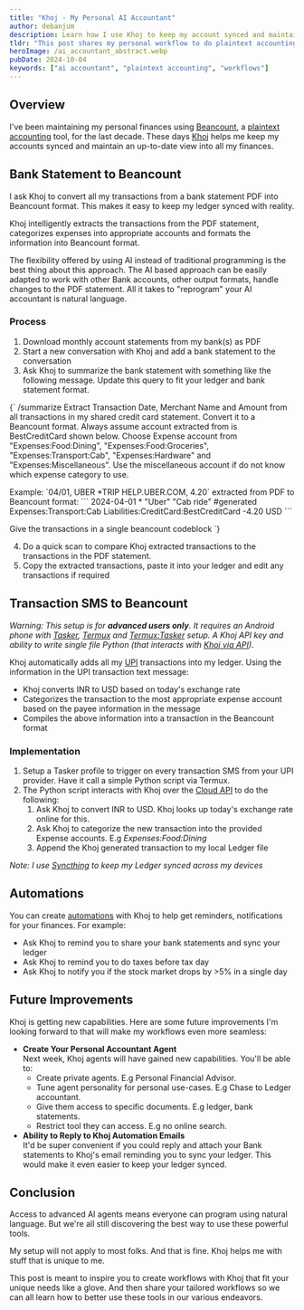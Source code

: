 ```yaml
---
title: "Khoj - My Personal AI Accountant"
author: debanjum
description: Learn how I use Khoj to keep my account synced and maintain an up-to-date view into all my finances.
tldr: "This post shares my personal workflow to do plaintext accounting using the Khoj app and API. I hope it inspires folks to create advanced, tailored AI workflows and share them to help everyone learn how to use these tools better."
heroImage: /ai_accountant_abstract.webp
pubDate: 2024-10-04
keywords: ["ai accountant", "plaintext accounting", "workflows"]
---
```


## Overview
I've been maintaining my personal finances using [Beancount](https://github.com/beancount/beancount?tab=readme-ov-file#beancount-double-entry-accounting-from-text-files), a [plaintext accounting](https://plaintextaccounting.org/) tool, for the last decade.
These days [Khoj](https://app.khoj.dev) helps me keep my accounts synced and maintain an up-to-date view into all my finances.

## Bank Statement to Beancount
I ask Khoj to convert all my transactions from a bank statement PDF into Beancount format. This makes it easy to keep my ledger synced with reality.

Khoj intelligently extracts the transactions from the PDF statement, categorizes expenses into appropriate accounts and formats the information into Beancount format.

The flexibility offered by using AI instead of traditional programming is the best thing about this approach.
The AI based approach can be easily adapted to work with other Bank accounts, other output formats, handle changes to the PDF statement.
All it takes to "reprogram" your AI accountant is natural language.

### Process
1. Download monthly account statements from my bank(s) as PDF
2. Start a new conversation with Khoj and add a bank statement to the conversation
3. Ask Khoj to summarize the bank statement with something like the following message. Update this query to fit your ledger and bank statement format.
<ClickableChatCard>
{`
/summarize Extract Transaction Date, Merchant Name and Amount from all transactions in my shared credit card statement. Convert it to a Beancount format. Always assume account extracted from is BestCreditCard shown below. Choose Expense account from "Expenses:Food:Dining", "Expenses:Food:Groceries", "Expenses:Transport:Cab", "Expenses:Hardware" and "Expenses:Miscellaneous". Use the miscellaneous account if do not know which expense category to use. 

Example: \`04/01, UBER *TRIP HELP.UBER.COM, 4.20\` extracted from PDF to Beancount format:
\`\`\`
2024-04-01 * "Uber" "Cab ride" #generated
  Expenses:Transport:Cab
  Liabilities:CreditCard:BestCreditCard  -4.20 USD
\`\`\`

Give the transactions in a single beancount codeblock
`}
</ClickableChatCard>

4. Do a quick scan to compare Khoj extracted transactions to the transactions in the PDF statement.
5. Copy the extracted transactions, paste it into your ledger and edit any transactions if required

## Transaction SMS to Beancount
*Warning: This setup is for **advanced users only**. It requires an Android phone with [Tasker](https://play.google.com/store/apps/details?id=net.dinglisch.android.taskerm&hl=en&gl=US), [Termux](https://wiki.termux.com/wiki/Installing_from_F-Droid) and [Termux:Tasker](https://wiki.termux.com/wiki/Termux:Tasker) setup. A Khoj API key and ability to write single file Python (that interacts with [Khoj via API](https://app.khoj.dev/redoc)).*

Khoj automatically adds all my [UPI](https://en.wikipedia.org/wiki/Unified_Payments_Interface) transactions into my ledger. Using the information in the UPI transaction text message:
- Khoj converts INR to USD based on today's exchange rate
- Categorizes the transaction to the most appropriate expense account based on the payee information in the message
- Compiles the above information into a transaction in the Beancount format

### Implementation
1. Setup a Tasker profile to trigger on every transaction SMS from your UPI provider. Have it call a simple Python script via Termux.
2. The Python script interacts with Khoj over the [Cloud API](https://app.khoj.dev/redoc) to do the following:
	1. Ask Khoj to convert INR to USD. Khoj looks up today's exchange rate online for this.
	2. Ask Khoj to categorize the new transaction into the provided Expense accounts. E.g *Expenses:Food:Dining*
	3. Append the Khoj generated transaction to my local Ledger file

*Note: I use [Syncthing](https://syncthing.net/) to keep my Ledger synced across my devices*

## Automations
You can create [automations](https://docs.khoj.dev/features/automations) with Khoj to help get reminders, notifications for your finances. For example:
- Ask Khoj to remind you to share your bank statements and sync your ledger
- Ask Khoj to remind you to do taxes before tax day
- Ask Khoj to notify you if the stock market drops by >5% in a single day

## Future Improvements
Khoj is getting new capabilities. Here are some future improvements I'm looking forward to that will make my workflows even more seamless:

- **Create Your Personal Accountant Agent**<br />
  Next week, Khoj agents will have gained new capabilities. You'll be able to:
  - Create private agents. E.g Personal Financial Advisor.
  - Tune agent personality for personal use-cases. E.g Chase to Ledger accountant.
  - Give them access to specific documents. E.g ledger, bank statements.
  - Restrict tool they can access. E.g no online search.
- **Ability to Reply to Khoj Automation Emails**<br />
  It'd be super convenient if you could reply and attach your Bank statements to Khoj's email reminding you to sync your ledger.
  This would make it even easier to keep your ledger synced.

## Conclusion
Access to advanced AI agents means everyone can program using natural language. But we're all still discovering the best way to use these powerful tools.

My setup will not apply to most folks. And that is fine. Khoj helps me with stuff that is unique to me.

This post is meant to inspire you to create workflows with Khoj that fit your unique needs like a glove.
And then share your tailored workflows so we can all learn how to better use these tools in our various endeavors.
